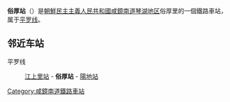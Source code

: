 {{朝鮮半島車站資訊
|公司色 = blue
|文字色 = 
|站名 = 俗厚站
|圖片 = 
|pxl = 
|圖片說明 =
|前一站 = [[江上里站|江上里]]
|前一站距離 = 7.0
|後一站距離 = 4.8
|後一站 = [[陽地站_(咸鏡南道)|陽地]]
|所屬路線 = [[平罗线|平罗线]]
|距離 = 422.1
|起點站 = [[平壤站|平壤]]
|諺文 = 속후역
|朝鮮漢字 = 俗厚驛
|文觀部式 = Sokhu-yeok
|馬-賴式 = Sokhu-yŏk
|副站名 = 
|車站編號 = 
|停站路線數 = 
|所屬公司 = [[朝鮮民主主義人民共和國鐵道省|朝鮮民主主義人民共和國鐵道省]]
|所在地 =[[咸鏡南道|咸鏡南道]][[琴湖地区|琴湖地区]]俗厚里
|車站構造 = 地面车站
|月台配置 = 
|啟用年月日 =
|廢站年月日 = 
|上下車人次 = 
|統計年度 = 
|轉車 = 
|備註 = 
|全寬備註 = 
}}

'''俗厚站'''（{{lang-ko|속후역}}）是[[朝鮮民主主義人民共和國|朝鮮民主主義人民共和國]][[咸鏡南道|咸鏡南道]][[琴湖地区|琴湖地区]]俗厚里的一個鐵路車站，属于[[平罗线|平罗线]]。

==邻近车站==
平罗线
:[[江上里站|江上里站]] - '''俗厚站''' - [[陽地站_(咸鏡南道)|陽地站]]

{{朝鲜铁路小作品}}

{{平罗线}}

[[Category:咸鏡南道鐵路車站|Category:咸鏡南道鐵路車站]]